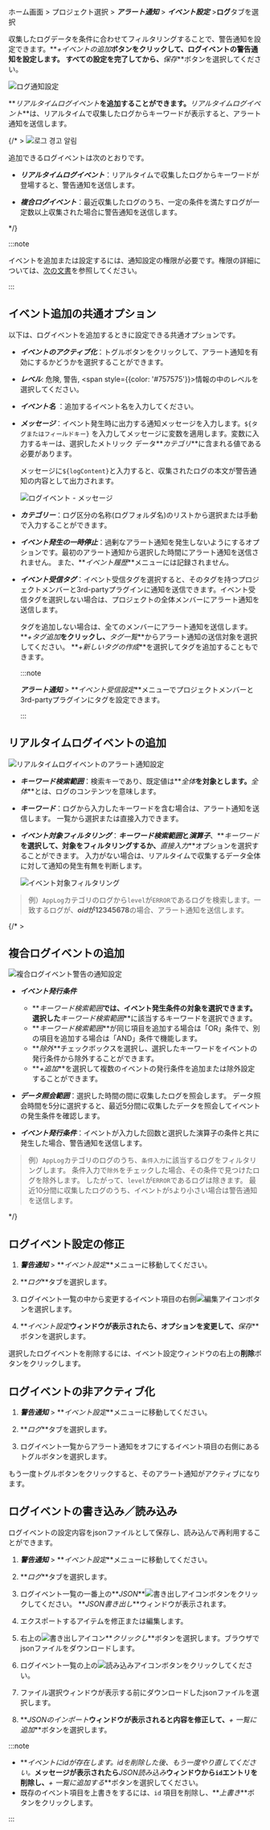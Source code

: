 ホーム画面 > プロジェクト選択 > **_アラート通知_** > **_イベント設定_** >**ログ**タブを選択

収集したログデータを条件に合わせてフィルタリングすることで、警告通知を設定できます。**_+イベントの追加_**ボタンをクリックして、ログイベントの警告通知を設定します。 すべての設定を完了してから、**_保存_**ボタンを選択してください。

![ログ通知設定](/img/log-alert-event-setting-remove-ce.png)

**_リアルタイムログイベント_**を追加することができます。**_リアルタイムログイベント_**は、リアルタイムで収集したログからキーワードが表示すると、アラート通知を送信します。

{/* >
![로그 경고 알림](/img/set-event-log-main.png)

追加できるログイベントは次のとおりです。

- **_リアルタイムログイベント_**：リアルタイムで収集したログからキーワードが登場すると、警告通知を送信します。

- **_複合ログイベント_**：最近収集したログのうち、一定の条件を満たすログが一定数以上収集された場合に警告通知を送信します。

*/}

:::note

イベントを追加または設定するには、通知設定の権限が必要です。権限の詳細については、[次の文書](../project/project-structure)を参照してください。

:::

## イベント追加の共通オプション

以下は、ログイベントを追加するときに設定できる共通オプションです。

- **_イベントのアクティブ化_**：トグルボタンをクリックして、アラート通知を有効にするかどうかを選択することができます。

- **_レベル_**: <span class='vslow'>危険</span>, <span class='slow'>警告</span>, <span style={{color: '#757575'}}>情報</span>の中のレベルを選択してください。

- **_イベント名_** ：追加するイベント名を入力してください。

- **_メッセージ_**：イベント発生時に出力する通知メッセージを入力します。`${タグまたはフィールドキー}` を入力してメッセージに変数を適用します。変数に入力するキーは、選択したメトリック データ**_カテゴリ_**に含まれる値である必要があります。

  メッセージに`${logContent}`と入力すると、収集されたログの本文が警告通知の内容として出力されます。

  ![ログイベント - メッセージ](/img/set-event-log-message.png)

- **_カテゴリー_**：ログ区分の名称(ログフォルダ名)のリストから選択または手動で入力することができます。

- **_イベント発生の一時停止_**：過剰なアラート通知を発生しないようにするオプションです。最初のアラート通知から選択した時間にアラート通知を送信されません。 また、**_イベント履歴_**メニューには記録されません。

- **_イベント受信タグ_**：イベント受信タグを選択すると、そのタグを持つプロジェクトメンバーと3rd-partyプラグインに通知を送信できます。イベント受信タグを選択しない場合は、プロジェクトの全体メンバーにアラート通知を送信します。

  タグを追加しない場合は、全てのメンバーにアラート通知を送信します。**_+タグ追加_**をクリックし、**_タグ一覧_**からアラート通知の送信対象を選択してください。 **_+新しいタグの作成_**を選択してタグを追加することもできます。

  :::note

  **_アラート通知_** > **_イベント受信設定_**メニューでプロジェクトメンバーと3rd-partyプラグインにタグを設定できます。

  :::

## リアルタイムログイベントの追加

![リアルタイムログイベントのアラート通知設定](/img/set-event-log.png)

- **_キーワード検索範囲_**：検索キーであり、既定値は**_全体_**を対象とします。**_全体_**とは、ログのコンテンツを意味します。

- **_キーワード_**：ログから入力したキーワードを含む場合は、アラート通知を送信します。 一覧から選択または直接入力できます。

- **_イベント対象フィルタリング_**：**_キーワード検索範囲_**と**_演算子_**、**_キーワード_**を選択して、対象をフィルタリングするか、**_直接入力_**オプションを選択することができます。 入力がない場合は、リアルタイムで収集するデータ全体に対して通知の発生有無を判断します。

  ![イベント対象フィルタリング](/img/set-event-log-filter.png)

> 例）`AppLog`カテゴリのログから`level`が`ERROR`であるログを検索します。一致するログが、**_oid_**が**12345678**の場合、アラート通知を送信します。

{/* >

## 複合ログイベントの追加

![複合ログイベント警告の通知設定](/img/set-event-complex-log.png)

- **_イベント発行条件_**

  - **_キーワード検索範囲_**では、イベント発生条件の対象を選択できます。選択した**_キーワード検索範囲_**に該当するキーワードを選択できます。
  - **_キーワード検索範囲_**が同じ項目を追加する場合は「OR」条件で、別の項目を追加する場合は「AND」条件で機能します。 
  - **_除外_**チェックボックスを選択し、選択したキーワードをイベントの発行条件から除外することができます。
  - **_+追加_**を選択して複数のイベントの発行条件を追加または除外設定することができます。

- **_データ照会範囲_**：選択した時間の間に収集したログを照会します。 データ照会時間を5分に選択すると、最近5分間に収集したデータを照会してイベントの発生条件を確認します。

- **_イベント発行条件_**：イベントが入力した回数と選択した演算子の条件と共に発生した場合、警告通知を送信します。

> 例）`AppLog`カテゴリのログのうち、`条件入力`に該当するログをフィルタリングします。 条件入力で`除外`をチェックした場合、その条件で見つけたログを除外します。 したがって、`level`が`ERROR`であるログは除きます。 最近10分間に収集したログのうち、イベントが`5`より小さい場合は警告通知を送信します。

*/}

## ログイベント設定の修正

1. **_警告通知_** > **_イベント設定_**メニューに移動してください。

2. **_ログ_**タブを選択します。

3. ログイベント一覧の中から変更するイベント項目の右側![編集アイコン](/img/ico-edit.svg)ボタンを選択します。

4. **_イベント設定_**ウィンドウが表示されたら、オプションを変更して、**_保存_**ボタンを選択します。

選択したログイベントを削除するには、イベント設定ウィンドウの右上の**削除**ボタンをクリックします。

## ログイベントの非アクティブ化

1. **_警告通知_** > **_イベント設定_**メニューに移動してください。

2. **_ログ_**タブを選択します。

3. ログイベント一覧からアラート通知をオフにするイベント項目の右側にあるトグルボタンを選択します。 

もう一度トグルボタンをクリックすると、そのアラート通知がアクティブになります。

## ログイベントの書き込み／読み込み

ログイベントの設定内容をjsonファイルとして保存し、読み込んで再利用することができます。

1. **_警告通知_** > **_イベント設定_**メニューに移動してください。

2. **_ログ_**タブを選択します。

3. ログイベント一覧の一番上の**_JSON_**![書き出しアイコン](/img/ico-export.svg)ボタンをクリックしてください。 **_JSON書き出し_**ウィンドウが表示されます。

4. エクスポートするアイテムを修正または編集します。

5. 右上の![書き出しアイコン](/img/ico-export.svg)**_クリックし_**ボタンを選択します。ブラウザでjsonファイルをダウンロードします。

6. ログイベント一覧の上の![読み込みアイコン](/img/ico-import.svg)ボタンをクリックしてください。

7. ファイル選択ウィンドウが表示する前にダウンロードしたjsonファイルを選択します。

8. **_JSONのインポート_**ウィンドウが表示されると内容を修正して、**_+ 一覧に追加_**ボタンを選択します。

:::note

- **_イベントにidが存在します。idを削除した後、もう一度やり直してください。_**メッセージが表示されたら**_JSON読み込み_**ウィンドウから`id`エントリを削除し、**_+ 一覧に追加する_**ボタンを選択してください。
- 既存のイベント項目を上書きをするには、`id` 項目を削除し、**_上書き_**ボタンをクリックします。

:::
